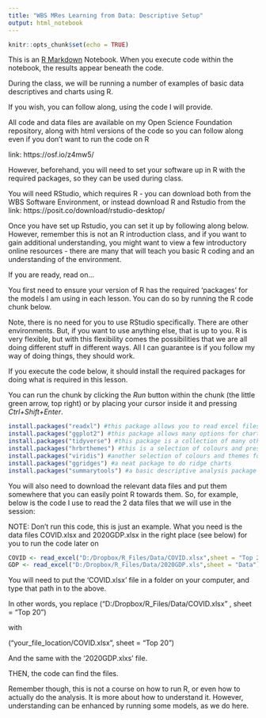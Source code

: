 ---
title: "WBS MRes Learning from Data: Descriptive Setup"
output: html_notebook
---


```{r setup, include=FALSE}
knitr::opts_chunk$set(echo = TRUE)
```

This is an [R Markdown](http://rmarkdown.rstudio.com) Notebook. When you execute code within the notebook, the results appear beneath the code. 

During the class, we will be running a number of examples of basic data descriptives and charts using R. 

If you wish, you can follow along, using the code I will provide.

All code and data files are available on my Open Science Foundation repository, along with html versions of the code so you can follow along even if you don't want to run the code on R

link: https://osf.io/z4mw5/

However, beforehand, you will need to set your software up in R with the required packages, so they can be used during class.

You will need RStudio, which requires R - you can download both from the WBS Software Environment, or instead download R and Rstudio from the link: https://posit.co/download/rstudio-desktop/

Once you have set up Rstudio, you can set it up by following along below. However, remember this is not an R introduction class, and if you want to gain additional understanding, you might want to view a few introductory online resources - there are many that will teach you basic R coding and an understanding of the environment.

If you are ready, read on...

You first need to ensure your version of R has the required 'packages' for the models I am using in each lesson. You can do so by running the R code chunk below.

Note, there is no need for you to use RStudio specifically. There are other environments. But, if you want to use anything else, that is up to you. R is very flexible, but with this flexibility comes the possibilities that we are all doing different stuff in different ways. All I can guarantee is if you follow my way of doing things, they should work.

If you execute the code below, it should install the required packages for doing what is required in this lesson.

You can run the chunk by clicking the *Run* button within the chunk (the little green arrow, top right) or by placing your cursor inside it and pressing *Ctrl+Shift+Enter*. 

```{r}
install.packages("readxl") #this package allows you to read excel files
install.packages("ggplot2") #this package allows many options for charting your results
install.packages("tidyverse") #this package is a collection of many others which keep things neat and tidy
install.packages("hrbrthemes") #this is a selection of colours and presentation themes
install.packages("viridis") #another selection of colours and themes for charts
install.packages("ggridges") #a neat package to do ridge charts
install.packages("summarytools") #a basic descriptive analysis package

```

You will also need to download the relevant data files and put them somewhere that you can easily point R towards them. So, for example, below is the code I use to read the 2 data files that we will use in the session:

NOTE: Don't run this code, this is just an example. What you need is the data files COVID.xlsx and 2020GDP.xlsx in the right place (see below) for you to run the code later on

```{r}
COVID <- read_excel("D:/Dropbox/R_Files/Data/COVID.xlsx",sheet = "Top 20")
GDP <- read_excel("D:/Dropbox/R_Files/Data/2020GDP.xls",sheet = "Data")

```

You will need to put the 'COVID.xlsx' file in a folder on your computer, and type that path in to the above.

In other words, you replace ("D:/Dropbox/R_Files/Data/COVID.xlsx" , sheet = "Top 20")

with

("your_file_location/COVID.xlsx", sheet = "Top 20")

And the same with the '2020GDP.xlxs' file.

THEN, the code can find the files.

Remember though, this is not a course on how to run R, or even how to actually do the analysis. It is more about how to understand it. However, understanding can be enhanced by running some models, as we do here.



